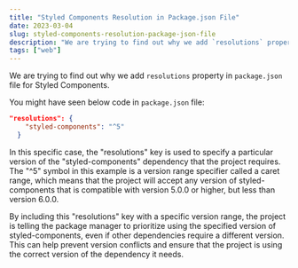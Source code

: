 ```yaml
---
title: "Styled Components Resolution in Package.json File"
date: 2023-03-04
slug: styled-components-resolution-package-json-file
description: "We are trying to find out why we add `resolutions` property in `package.json` file for Styled Components."
tags: ["web"]
---
```


We are trying to find out why we add `resolutions` property in `package.json` file for Styled Components.

You might have seen below code in `package.json` file:

```json
"resolutions": {
    "styled-components": "^5"
  }
```

In this specific case, the "resolutions" key is used to specify a particular version of the "styled-components" dependency that the project requires. The "^5" symbol in this example is a version range specifier called a caret range, which means that the project will accept any version of styled-components that is compatible with version 5.0.0 or higher, but less than version 6.0.0.

By including this "resolutions" key with a specific version range, the project is telling the package manager to prioritize using the specified version of styled-components, even if other dependencies require a different version. This can help prevent version conflicts and ensure that the project is using the correct version of the dependency it needs.
